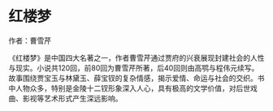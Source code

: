 # 红楼梦

作者：曹雪芹

《红楼梦》是中国四大名著之一，作者曹雪芹通过贾府的兴衰展现封建社会的人性与现实。小说共120回，前80回为曹雪芹所著，后40回则由高鹗与程伟元续写。故事围绕贾宝玉与林黛玉、薛宝钗的复杂情感，揭示爱情、命运与社会的交织。书中人物众多，特别是金陵十二钗形象深入人心，具有极高的文学价值，对后世戏曲、影视等艺术形式产生深远影响。